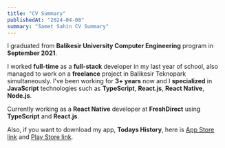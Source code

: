 ```yaml
---
title: "CV Summary"
publishedAt: "2024-04-08"
summary: "Samet Sahin CV Summary"
---
```


I graduated from **Balikesir University Computer Engineering** program in **September 2021**.

I worked **full-time** as a **full-stack** developer in my last year of school, also managed to work on a **freelance** project in Balikesir Teknopark simultaneously. I've been working for **3+ years** now and I **specialized** in **JavaScript** technologies such as **TypeScript**, **React.js**, **React Native**, **Node.js**.

Currently working as a **React Native** developer at **FreshDirect** using **TypeScript** and **React.js**.

Also, if you want to download my app, **Todays History**, here is [App Store link](https://apps.apple.com/us/app/todays-history/id6737744873) and [Play Store link](https://play.google.com/store/apps/details?id=com.todayshistory.android).
